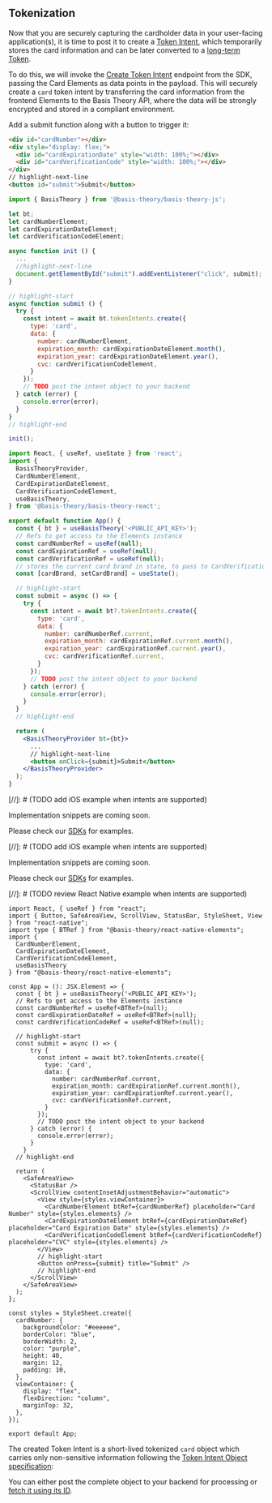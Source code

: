 
## Tokenization

Now that you are securely capturing the cardholder data in your user-facing application(s), it is time to post it to create a [Token Intent](/docs/concepts/token-intents), which temporarily stores the card information and can be later converted to a [long-term Token](/docs/concepts/what-are-tokens).

To do this, we will invoke the [Create Token Intent](https://developers.basistheory.com/docs/api/token-intents#create-token-intent) endpoint from the SDK, passing the Card Elements as data points in the payload. This will securely create a `card` token intent by transferring the card information from the frontend Elements to the Basis Theory API, where the data will be strongly encrypted and stored in a compliant environment.

Add a submit function along with a button to trigger it:

<Tabs className="bt-tabs" queryString="sdk">
  <TabItem value="javascript" label="JavaScript">

```html showLineNumbers title=index.html
<div id="cardNumber"></div>
<div style="display: flex;">
  <div id="cardExpirationDate" style="width: 100%;"></div>
  <div id="cardVerificationCode" style="width: 100%;"></div>
</div>
// highlight-next-line
<button id="submit">Submit</button>
```
```javascript showLineNumbers title=index.js
import { BasisTheory } from '@basis-theory/basis-theory-js';

let bt;
let cardNumberElement;
let cardExpirationDateElement;
let cardVerificationCodeElement;

async function init () {
  ...
  //highlight-next-line
  document.getElementById("submit").addEventListener("click", submit);
}

// highlight-start
async function submit () {
  try {
    const intent = await bt.tokenIntents.create({
      type: 'card',
      data: {
        number: cardNumberElement,
        expiration_month: cardExpirationDateElement.month(),
        expiration_year: cardExpirationDateElement.year(),
        cvc: cardVerificationCodeElement,
      }
    });
    // TODO post the intent object to your backend
  } catch (error) {
    console.error(error);
  }
}
// highlight-end

init();
```
  </TabItem>
  <TabItem value="react" label="React">

```jsx showLineNumbers title=App.jsx
import React, { useRef, useState } from 'react';
import {
  BasisTheoryProvider,
  CardNumberElement,
  CardExpirationDateElement,
  CardVerificationCodeElement,
  useBasisTheory,
} from '@basis-theory/basis-theory-react';

export default function App() {
  const { bt } = useBasisTheory('<PUBLIC_API_KEY>');
  // Refs to get access to the Elements instance
  const cardNumberRef = useRef(null);
  const cardExpirationRef = useRef(null);
  const cardVerificationRef = useRef(null);
  // stores the current card brand in state, to pass to CardVerificationCodeElement
  const [cardBrand, setCardBrand] = useState();

  // highlight-start
  const submit = async () => {
    try {
      const intent = await bt?.tokenIntents.create({
        type: 'card',
        data: {
          number: cardNumberRef.current,
          expiration_month: cardExpirationRef.current.month(),
          expiration_year: cardExpirationRef.current.year(),
          cvc: cardVerificationRef.current,
        }
      });
      // TODO post the intent object to your backend
    } catch (error) {
      console.error(error);
    }
  }
  // highlight-end

  return (
    <BasisTheoryProvider bt={bt}>
      ...
      // highlight-next-line
      <button onClick={submit}>Submit</button>
    </BasisTheoryProvider>
  );
}
```
  </TabItem>
[//]: # (TODO add iOS example when intents are supported)
  <TabItem value="ios" label="iOS">

Implementation snippets are coming soon.

Please check our [SDKs](/docs/sdks/) for examples.

  </TabItem>
[//]: # (TODO add iOS example when intents are supported)
  <TabItem value="android" label="Android">

Implementation snippets are coming soon.

Please check our [SDKs](/docs/sdks/) for examples.

  </TabItem>
[//]: # (TODO review React Native example when intents are supported)
   <TabItem value="react-native" label="React Native">

```tsx showLineNumbers title=App.tsx
import React, { useRef } from "react";
import { Button, SafeAreaView, ScrollView, StatusBar, StyleSheet, View } from "react-native";
import type { BTRef } from "@basis-theory/react-native-elements";
import {
  CardNumberElement,
  CardExpirationDateElement,
  CardVerificationCodeElement,
  useBasisTheory
} from "@basis-theory/react-native-elements";

const App = (): JSX.Element => {
  const { bt } = useBasisTheory('<PUBLIC_API_KEY>');
  // Refs to get access to the Elements instance
  const cardNumberRef = useRef<BTRef>(null);
  const cardExpirationDateRef = useRef<BTRef>(null);
  const cardVerificationCodeRef = useRef<BTRef>(null);

  // highlight-start
  const submit = async () => {
      try {
        const intent = await bt?.tokenIntents.create({
          type: 'card',
          data: {
            number: cardNumberRef.current,
            expiration_month: cardExpirationRef.current.month(),
            expiration_year: cardExpirationRef.current.year(),
            cvc: cardVerificationRef.current,
          }
        });
        // TODO post the intent object to your backend
      } catch (error) {
        console.error(error);
      }
    }
  // highlight-end

  return (
    <SafeAreaView>
      <StatusBar />
      <ScrollView contentInsetAdjustmentBehavior="automatic">
        <View style={styles.viewContainer}>
          <CardNumberElement btRef={cardNumberRef} placeholder="Card Number" style={styles.elements} />
          <CardExpirationDateElement btRef={cardExpirationDateRef} placeholder="Card Expiration Date" style={styles.elements} />
          <CardVerificationCodeElement btRef={cardVerificationCodeRef} placeholder="CVC" style={styles.elements} />
        </View>
        // highlight-start
        <Button onPress={submit} title="Submit" />
        // highlight-end
      </ScrollView>
    </SafeAreaView>
  );
};

const styles = StyleSheet.create({
  cardNumber: {
    backgroundColor: "#eeeeee",
    borderColor: "blue",
    borderWidth: 2,
    color: "purple",
    height: 40,
    margin: 12,
    padding: 10,
  },
  viewContainer: {
    display: "flex",
    flexDirection: "column",
    marginTop: 32,
  },
});

export default App;
```

  </TabItem>
</Tabs>

The created Token Intent is a short-lived tokenized `card` object which carries only non-sensitive information following the [Token Intent Object specification](/docs/api/tokens/token-intents#token-intent-object):

<TokenIntentSample/>

<Alert>You can either post the complete object to your backend for processing or [fetch it using its ID](/docs/api/tokens/token-intents#get-a-token-intent).</Alert>
